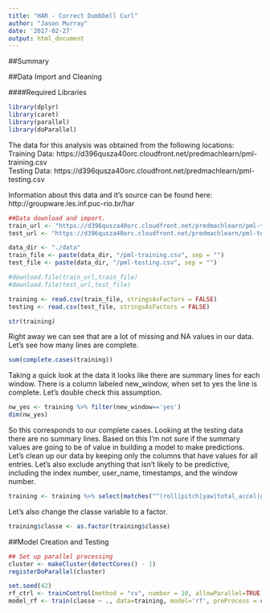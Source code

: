 ```yaml
---
title: "HAR - Correct Dumbbell Curl"
author: "Jason Murray"
date: '2017-02-27'
output: html_document
---
```


##Summary

##Data Import and Cleaning

####Required Libraries
```r
library(dplyr)
library(caret)
library(parallel)
library(doParallel)
```
   

The data for this analysis was obtained from the following locations:   
Training Data: https://d396qusza40orc.cloudfront.net/predmachlearn/pml-training.csv   
Testing Data: https://d396qusza40orc.cloudfront.net/predmachlearn/pml-testing.csv

Information about this data and it's source can be found here:   
http://groupware.les.inf.puc-rio.br/har   

```r
##Data download and import.
train_url <- "https://d396qusza40orc.cloudfront.net/predmachlearn/pml-training.csv"
test_url <- "https://d396qusza40orc.cloudfront.net/predmachlearn/pml-testing.csv"

data_dir <- "./data"
train_file <- paste(data_dir, "/pml-training.csv", sep = "")
test_file <- paste(data_dir, "/pml-testing.csv", sep = "")

#download.file(train_url,train_file)
#download.file(test_url,test_file)

training <- read.csv(train_file, stringsAsFactors = FALSE)
testing <- read.csv(test_file, stringsAsFactors = FALSE)

str(training)

```

Right away we can see that are a lot of missing and NA values in our data.  Let's see how many lines are complete.  

```r
sum(complete.cases(training))
```

Taking a quick look at the data it looks like there are summary lines for each window.  There is a column labeled new_window, when set to yes the line is complete.  Let's double check this assumption.    

```r
nw_yes <- training %>% filter(new_window=='yes')
dim(nw_yes)
```

So this corresponds to our complete cases.  Looking at the testing data there are no summary lines.  Based on this I'm not sure if the summary values are going to be of value in building a model to make predictions.  Let's clean up our data by keeping only the columns that have values for all entries.  Let's also exclude anything that isn't likely to be predictive, including the index number, user_name, timestamps, and the window number.   

```r
training <- training %>% select(matches("^(roll|pitch|yaw|total_accel|gyros|accel|magnet|classe)"))
```
    

Let's also change the classe variable to a factor.

```r
training$classe <- as.factor(training$classe)
```

##Model Creation and Testing

```r
## Set up parallel processing
cluster <- makeCluster(detectCores() - 1) 
registerDoParallel(cluster)

set.seed(42)
rf_ctrl <- trainControl(method = "cv", number = 10, allowParallel=TRUE)
model_rf <- train(classe ~ ., data=training, model='rf', preProcess = c("center", "scale"), trControl = rf_ctrl)
```




